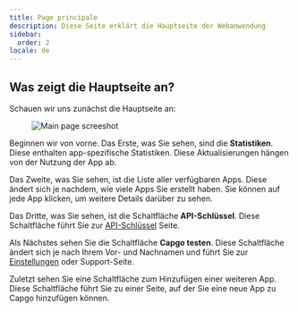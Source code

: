 ```yaml
---
title: Page principale
description: Diese Seite erklärt die Hauptseite der Webanwendung
sidebar:
  order: 2
locale: de
---
```


## Was zeigt die Hauptseite an?

Schauen wir uns zunächst die Hauptseite an:
<figure><img src="/main-pagewebp" alt="Main page screeshot" /><figcaption></figcaption></figure>

Beginnen wir von vorne. Das Erste, was Sie sehen, sind die **Statistiken**. Diese enthalten app-spezifische Statistiken. Diese Aktualisierungen hängen von der Nutzung der App ab.

Das Zweite, was Sie sehen, ist die Liste aller verfügbaren Apps. Diese ändert sich je nachdem, wie viele Apps Sie erstellt haben. Sie können auf jede App klicken, um weitere Details darüber zu sehen.

Das Dritte, was Sie sehen, ist die Schaltfläche **API-Schlüssel**. Diese Schaltfläche führt Sie zur [API-Schlüssel](/docs/webapp/api-keys/) Seite.

Als Nächstes sehen Sie die Schaltfläche **Capgo testen**. Diese Schaltfläche ändert sich je nach Ihrem Vor- und Nachnamen und führt Sie zur [Einstellungen](/docs/webapp/settings/) oder Support-Seite.

Zuletzt sehen Sie eine Schaltfläche zum Hinzufügen einer weiteren App. Diese Schaltfläche führt Sie zu einer Seite, auf der Sie eine neue App zu Capgo hinzufügen können.